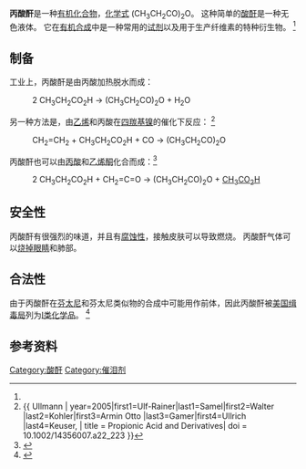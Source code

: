 {{chembox
| Verifiedfields = changed
| Watchedfields = changed
| verifiedrevid = 433408422
| Name = 丙酸酐
| ImageFile = Propionic anhydride structure.svg
| ImageName = 
| PIN = Propanoic anhydride
| OtherNames = 丙酸酸酐<br />丙酸丙酸酰
|Section1={{Chembox Identifiers
| CASNo_Ref = {{cascite|correct|CAS}}
| CASNo = 123-62-6
| UNII_Ref = {{fdacite|correct|FDA}}
| UNII = E3A2VV18E6
| RTECS = UF9100000
| PubChem = 31263
| ChemSpiderID_Ref = {{chemspidercite|changed|chemspider}}
| ChemSpiderID = 29003
| SMILES = CCC(=O)OC(=O)CC
| InChI = 1/C6H10O3/c1-3-5(7)9-6(8)4-2/h3-4H2,1-2H3
| InChIKey = WYVAMUWZEOHJOQ-UHFFFAOYAJ
| StdInChI_Ref = {{stdinchicite|changed|chemspider}}
| StdInChI = 1S/C6H10O3/c1-3-5(7)9-6(8)4-2/h3-4H2,1-2H3
| StdInChIKey_Ref = {{stdinchicite|changed|chemspider}}
| StdInChIKey = WYVAMUWZEOHJOQ-UHFFFAOYSA-N
  }}
|Section2={{Chembox Properties
| Formula = C<sub>6</sub>H<sub>10</sub>O<sub>3</sub>
| MolarMass = 130.14 g/mol
| Appearance = 无色液体，有类似葡萄酒的味道，不过很强烈
| Density = 1.015 g/cm<sup>3</sup>，液态
| Solubility = 与水反应，形成[[丙酸|丙酸]]
| MeltingPtC = −42
| BoilingPt= 167 °C至 170 °C
| BoilingPt_notes = 
| Viscosity = 1.144 [[Poise_(unit)|cP]]
  }}
|Section3={{Chembox Structure
| Dipole =
  }}
|Section7={{Chembox Hazards
| ExternalSDS = [http://ptcl.chem.ox.ac.uk/MSDS/PR/propionic_anhydride.html External MSDS]
| MainHazards = 可燃
| FlashPtC = 63
| RPhrases = {{R34}}
| SPhrases = S26-45
  }}
|Section8={{Chembox Related
| OtherCpds = [[醋酸酐|醋酸酐]]<br />
[[丙酰氯|丙酰氯]]
  }}
}}
'''丙酸酐'''是一种[[有机化合物|有机化合物]]，[[化学式|化学式]] (CH<sub>3</sub>CH<sub>2</sub>CO)<sub>2</sub>O。 这种简单的[[酸酐|酸酐]]是一种无色液体。  它在[[有机合成|有机合成]]中是一种常用的[[试剂|试剂]]以及用于生产纤维素的特种衍生物。 <ref name=Ullmann/>

==制备==
工业上，丙酸酐是由丙酸加热脱水而成：
:2 CH<sub>3</sub>CH<sub>2</sub>CO<sub>2</sub>H  →  (CH<sub>3</sub>CH<sub>2</sub>CO)<sub>2</sub>O  +  H<sub>2</sub>O
另一种方法是{{le|羰基化反应|carbonylation}}，由[[乙烯|乙烯]]和丙酸在[[四羰基镍|四羰基镍]]的催化下反应： <ref name=Ullmann>{{ Ullmann | year=2005|first1=Ulf-Rainer|last1=Samel|first2=Walter |last2=Kohler|first3=Armin Otto |last3=Gamer|first4=Ullrich |last4=Keuser, | title = Propionic Acid and Derivatives| doi = 10.1002/14356007.a22_223 }}</ref>
:CH<sub>2</sub>=CH<sub>2</sub>  + CH<sub>3</sub>CH<sub>2</sub>CO<sub>2</sub>H +  CO →  (CH<sub>3</sub>CH<sub>2</sub>CO)<sub>2</sub>O

丙酸酐也可以由[[丙酸|丙酸]]和[[乙烯酮|乙烯酮]]化合而成：<ref>{{OrgSynth | author = Williams, J. W. Krynitsky, J. A. | title = n-Caproic Anhydride | collvol = 3 | colvolpages = 164 | year = 1955 | prep = cv3p0164}}</ref>
: 2 CH<sub>3</sub>CH<sub>2</sub>CO<sub>2</sub>H  +  CH<sub>2</sub>=C=O  →  (CH<sub>3</sub>CH<sub>2</sub>CO)<sub>2</sub>O  +  [[醋酸|CH<sub>3</sub>CO<sub>2</sub>H]]

==安全性==
丙酸酐有很强烈的味道，并且有[[腐蚀性|腐蚀性]]，接触皮肤可以导致燃烧。 丙酸酐气体可以[[催泪剂|烧掉眼睛]]和肺部。

==合法性==
由于丙酸酐在[[芬太尼|芬太尼]]和芬太尼类似物的合成中可能用作前体，因此丙酸酐被[[美国缉毒局|美国缉毒局]]列为[[美国缉毒局化学品监控列表|I类化学品]]。 <ref>{{Cite web |url=http://www.dea.gov/pubs/abuse/2-chem.htm |title=Drugs of Abuse Publication, Chapter 2<!-- Bot generated title --> |accessdate=2020-07-28 |archive-date=2007-12-20 |archive-url=https://web.archive.org/web/20071220212346/http://www.dea.gov/pubs/abuse/2-chem.htm |dead-url=yes }}</ref>

==参考资料==
{{reflist}}

{{Authority control}}
[[Category:酸酐|Category:酸酐]]
[[Category:催泪剂|Category:催泪剂]]